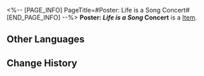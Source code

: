 <%-- [PAGE_INFO]
PageTitle=#Poster: Life is a Song Concert#
[END_PAGE_INFO] --%>
{{Item Infobox
|title       = Poster: ''Life is a Song'' Concert
|id          = 293007
|image       = Item Poster- Life is a Song Concert.png{{subst:void|<!--$UPLOAD:<<SpriteOutput/ItemFigures/293007.png>-<Item Poster- Life is a Song Concert.png>-<Item Icons>>-->}}
|type        = 
|invCategory = 
|rarity      = 4
|effect      = 
|description = The concert poster for Robin, a singer famous throughout the Cosmos. Many copies of the poster have been printed, but still cannot match the number of her fans. This remains a priceless treasure even today.
}}
{{Description|''"'Hope' is the thing with feathers - That perches in the soul - And sings the tune without the words - And never stops - at all."''}}
'''Poster: ''Life is a Song'' Concert''' is a [[Item]].

==Other Languages==
{{Other Languages
|en   = Poster: ''Life is a Song'' Concert
|zhs  = 海报：《人生如歌》演唱会
|zht  = 海報：《人生如歌》演唱會
|ja   = ポスター：コンサート『ソング&nbsp;ライク&nbsp;ライフ』
|ko   = 포스터: ≪인생은 노래처럼≫ 콘서트
|es   = Póster: Concierto
|fr   = Affiche du concert ''Life is a Song''
|ru   = Плакат «Концерт "Жизнь подобна песне"»
|th   = โปสเตอร์: คอนเสิร์ต "ชีวิตดังบทเพลง"
|vi   = Áp Phích: Đại Nhạc Hội "Đời Người Như Khúc Hát"
|de   = Poster – Konzert „Das Leben ist ein Lied“
|id   = Poster: Konser "Hidup Bagaikan Lagu"
|pt   = Cartas: Show "A Vida é uma Canção"
}}

==Change History==
{{Change History|2.7}}
